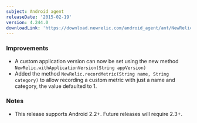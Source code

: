 ```yaml
---
subject: Android agent
releaseDate: '2015-02-19'
version: 4.244.0
downloadLink: 'https://download.newrelic.com/android_agent/ant/NewRelic_Android_Agent_4.244.0.zip'
---
```


### Improvements

* A custom application version can now be set using the new method `NewRelic.withApplicationVersion(String appVersion)`
* Added the method `NewRelic.recordMetric(String name, String category)` to allow recording a custom metric with just a name and category, the value defaulted to 1. 

### Notes

* This release supports Android 2.2+. Future releases will require 2.3+.
